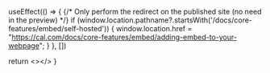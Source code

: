 
  useEffect(() => {
    {/* Only perform the redirect on the published site (no need in the preview) */}
    if (window.location.pathname?.startsWith('/docs/core-features/embed/self-hosted')) {
      window.location.href = "https://cal.com/docs/core-features/embed/adding-embed-to-your-webpage";
    }
  }, [])
  
  return <></>
}

<Redirect />